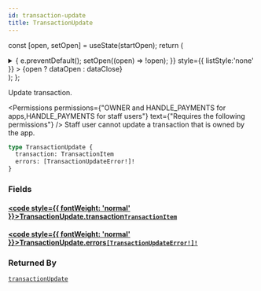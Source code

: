```yaml
---
id: transaction-update
title: TransactionUpdate
---
```






const [open, setOpen] = useState(startOpen);
return (
<details {...(open ? { open: true } : {})} className="details" style={{ border:'none', boxShadow:'none', background:'var(--ifm-background-color)' }}>
<summary
onClick={(e) => {
e.preventDefault();
setOpen((open) => !open);
}}
style={{ listStyle:'none' }} >
{open ? dataOpen : dataClose}
</summary>
{open && children}
</details>
);
};

Update transaction.


<Permissions permissions={"OWNER and HANDLE_PAYMENTS for apps,HANDLE_PAYMENTS for staff users"} text={"Requires the following permissions"} />
 Staff user cannot update a transaction that is owned by the app.

```graphql
type TransactionUpdate {
  transaction: TransactionItem
  errors: [TransactionUpdateError!]!
}
```

### Fields

#### [<code style={{ fontWeight: 'normal' }}>TransactionUpdate.<b>transaction</b></code>](#)<Bullet />[`TransactionItem`](../../../api-reference/payments/objects/transaction-item.mdx) <Badge class="badge badge--secondary" text="object"/> <Badge class="badge badge--secondary" text="payments"/>

#### [<code style={{ fontWeight: 'normal' }}>TransactionUpdate.<b>errors</b></code>](#)<Bullet />[`[TransactionUpdateError!]!`](../../../api-reference/payments/objects/transaction-update-error.mdx) <Badge class="badge badge--secondary" text="non-null"/> <Badge class="badge badge--secondary" text="object"/> <Badge class="badge badge--secondary" text="payments"/>

### Returned By

[`transactionUpdate`](../../../api-reference/payments/mutations/transaction-update.mdx) <Badge class="badge badge--secondary" text="mutation"/>

